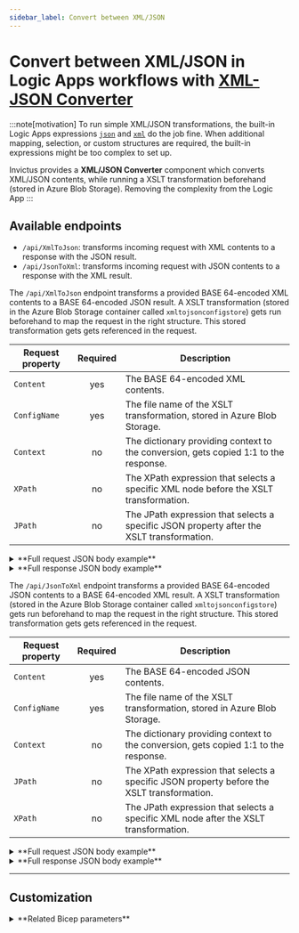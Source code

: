 ```yaml
---
sidebar_label: Convert between XML/JSON
---
```



# Convert between XML/JSON in Logic Apps workflows with <u>XML-JSON Converter</u>

:::note[motivation]
To run simple XML/JSON transformations, the built-in Logic Apps expressions [`json`](https://learn.microsoft.com/en-us/azure/logic-apps/workflow-definition-language-functions-reference#json) and [`xml`](https://learn.microsoft.com/en-us/azure/logic-apps/workflow-definition-language-functions-reference#xml) do the job fine. When additional mapping, selection, or custom structures are required, the built-in expressions might be too complex to set up.

Invictus provides a **XML/JSON Converter** component which converts XML/JSON contents, while running a XSLT transformation beforehand (stored in Azure Blob Storage). Removing the complexity from the Logic App
:::

## Available endpoints
* `/api/XmlToJson`: transforms incoming request with XML contents to a response with the JSON result.
* `/api/JsonToXml`: transforms incoming request with JSON contents to a response with the XML result. 

<Tabs groupId="xml-json-conversions">
<TabItem value="xml-json" label="XML ➡️ JSON">

The `/api/XmlToJson` endpoint transforms a provided BASE 64-encoded XML contents to a BASE 64-encoded JSON result. A XSLT transformation (stored in the Azure Blob Storage container called `xmltojsonconfigstore`) gets run beforehand to map the request in the right structure. This stored transformation gets gets referenced in the request. 

| Request property | Required | Description |
| ---------------- | :------: | ----------- |
| `Content`        | yes      | The BASE 64-encoded XML contents. |
| `ConfigName`     | yes      | The file name of the XSLT transformation, stored in Azure Blob Storage. |
| `Context`        | no       | The dictionary providing context to the conversion, gets copied 1:1 to the response. |
| `XPath`          | no       | The XPath expression that selects a specific XML node before the XSLT transformation. | 
| `JPath`          | no       | The JPath expression that selects a specific JSON property after the XSLT transformation. | 

<details>
<summary>**Full request JSON body example**</summary>

```json
// POST /api/XmlToJson
{
    "Content": "eyJFbnZlbG9wZSI6IHiU2FsZXNPcmRlckluIjp7ICAgICAgICAg...." ,
    "ConfigName":"IDD038-inbound.xsl",
    "XPath": "/CustomerAccount/Message",
    "JPath": "$.Envelope",
    "Context": {
        "x-conversationId": "29500405-d7cf-4877-a72b-a3288cff9dc0"
    }
}
```
</details>

<details>
<summary>**Full response JSON body example**</summary>

```json
// 200 OK <- /api/XmlToJson
{
    "Content": "ejHixZlwI9HiU2FsxNPcmRluIjp7ICAgICagICa...",
    "Context": {
        "x-conversationId": "29500405-d7cf-4877-a72b-a3288cff9dc0"
    }
}
```
</details>
</TabItem>

<TabItem value="json-xml" label="JSON ➡️ XML">

The `/api/JsonToXml` endpoint transforms a provided BASE 64-encoded JSON contents to a BASE 64-encoded XML result. A XSLT transformation (stored in the Azure Blob Storage container called `xmltojsonconfigstore`) gets run beforehand to map the request in the right structure. This stored transformation gets gets referenced in the request. 

| Request property | Required | Description |
| ---------------- | :------: | ----------- |
| `Content`        | yes      | The BASE 64-encoded JSON contents. |
| `ConfigName`     | yes      | The file name of the XSLT transformation, stored in Azure Blob Storage. |
| `Context`        | no       | The dictionary providing context to the conversion, gets copied 1:1 to the response. |
| `JPath`          | no       | The XPath expression that selects a specific JSON property before the XSLT transformation. | 
| `XPath`          | no       | The JPath expression that selects a specific XML node after the XSLT transformation. | 

<details>
<summary>**Full request JSON body example**</summary>

```json
// POST /api/JsonToXml
{
    "Content": "eyJFbnZlbG9wZSI6IHiU2FsZXNPcmRlckluIjp7ICAgICAgICAg...." ,
    "ConfigName":"IDD038-inbound.xsl",
    "JPath": "$.Envelope",
    "XPath": "/CustomerAccount/Message",
    "Context": {
        "x-conversationId": "29500405-d7cf-4877-a72b-a3288cff9dc0"
    }
}
```
</details>

<details>
<summary>**Full response JSON body example**</summary>

```json
// 200 OK <- /api/JsonToXml
{
    "Content": "ejHixZlwI9HiU2FsxNPcmRluIjp7ICAgICagICa...",
    "Context": {
        "x-conversationId": "29500405-d7cf-4877-a72b-a3288cff9dc0"
    }
}
```
</details>
</TabItem>

</Tabs>

___

## Customization

<details>
<summary>**Related Bicep parameters**</summary>

The following Bicep parameters control the inner workings of the **XML/JSON Converter** component. See the [release pipeline step of the deployment of the Invictus Framework](./installation/index.mdx) to learn more.

| Bicep parameter | Default | Description |
| --------------- | ------- | ----------- |
| `storageAccountName` | `invictus{resourcePrefix}store` | The name of the Azure Storage Account (used by other Framework components as well) where the `xmltojsonconfigstore` Azure Blob Storage container will be located. |
| `xmlJsonConverterScaling` | `{ cpuResources: '0.5', memoryResources: '1.0Gi', scaleMaxReplicas: 1, scaleMinReplicas: 0, concurrentRequests: 10 }` | The Container App options to control scaling. See [scaling rules in Azure Container Apps](https://learn.microsoft.com/en-us/azure/container-apps/scale-app?pivots=container-apps-bicep#custom). |
| `xmlJsonConverterFunctionName` | `inv-{resourcePrefix}-xmljsonconverter` | The name of the Azure Container App to be created for the **XML/JSON Converter** component. |
</details>
